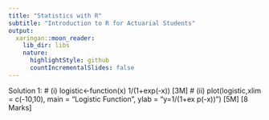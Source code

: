 ```yaml
---
title: "Statistics with R"
subtitle: "Introduction to R for Actuarial Students"
output:
  xaringan::moon_reader:
    lib_dir: libs
    nature:
      highlightStyle: github
      countIncrementalSlides: false
---
```




Solution 1:
# (i)
logistic<-function(x) 1/(1+exp(-x))
[3M]
# (ii)
plot(logistic,xlim = c(-10,10), main = "Logistic Function", ylab = "y=1/(1+ex
p(-x))")
[5M]
 [8 Marks]
